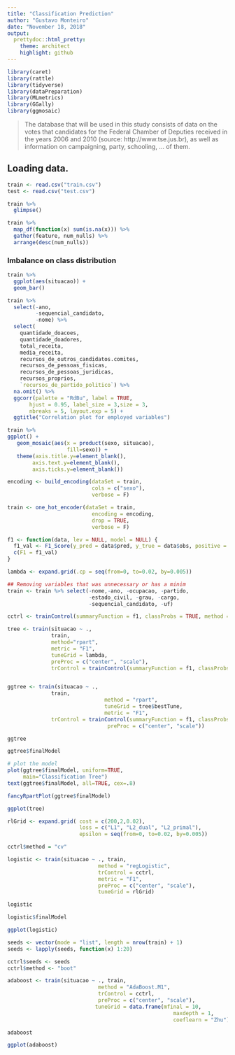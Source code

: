 ```yaml
---
title: "Classification Prediction"
author: "Gustavo Monteiro"
date: "November 18, 2018"
output:
  prettydoc::html_pretty:
    theme: architect
    highlight: github
---
```


```r
library(caret)
library(rattle)
library(tidyverse)
library(dataPreparation)
library(MLmetrics)
library(GGally)
library(ggmosaic)
```


> The database that will be used in this study consists of data on the votes that candidates for the Federal Chamber of Deputies received in the years 2006 and 2010 (source: http://www.tse.jus.br), as well as information on campaigning, party, schooling, ... of them.

## Loading data.
```r
train <- read.csv("train.csv")
test <- read.csv("test.csv")
```


```r
train %>%
  glimpse()
```

```r
train %>%
  map_df(function(x) sum(is.na(x))) %>%
  gather(feature, num_nulls) %>%
  arrange(desc(num_nulls))
```

### Imbalance on class distribution

```r
train %>%
  ggplot(aes(situacao)) +
  geom_bar()
```

```r
train %>% 
  select(-ano,
         -sequencial_candidato,
         -nome) %>%
  select(
    quantidade_doacoes,
    quantidade_doadores,
    total_receita,
    media_receita,
    recursos_de_outros_candidatos.comites,
    recursos_de_pessoas_fisicas,
    recursos_de_pessoas_juridicas,
    recursos_proprios,
    `recursos_de_partido_politico`) %>%
  na.omit() %>%
  ggcorr(palette = "RdBu", label = TRUE,
       hjust = 0.95, label_size = 3,size = 3,
       nbreaks = 5, layout.exp = 5) +
  ggtitle("Correlation plot for employed variables")
```

```r
train %>%
ggplot() +
   geom_mosaic(aes(x = product(sexo, situacao),
                   fill=sexo)) +
   theme(axis.title.y=element_blank(),
        axis.text.y=element_blank(),
        axis.ticks.y=element_blank())
```


```r
encoding <- build_encoding(dataSet = train,
                           cols = c("sexo"),
                           verbose = F)

train <- one_hot_encoder(dataSet = train,
                           encoding = encoding,
                           drop = TRUE,
                           verbose = F)
```


```r
f1 <- function(data, lev = NULL, model = NULL) {
  f1_val <- F1_Score(y_pred = data$pred, y_true = data$obs, positive = lev[1])
  c(F1 = f1_val)
}

lambda <- expand.grid(.cp = seq(from=0, to=0.02, by=0.005))
```


```r
## Removing variables that was unnecessary or has a minim
train <- train %>% select(-nome,-ano, -ocupacao, -partido,
                          -estado_civil, -grau, -cargo,
                          -sequencial_candidato, -uf)

```


```r
cctrl <- trainControl(summaryFunction = f1, classProbs = TRUE, method = "boot")

tree <- train(situacao ~ .,
              train,
              method="rpart",
              metric = "F1",
              tuneGrid = lambda,
              preProc = c("center", "scale"),
              trControl = trainControl(summaryFunction = f1, classProbs = TRUE, method = "boot"))


ggtree <- train(situacao ~ .,
              train,
                               method = "rpart",
                               tuneGrid = tree$bestTune,
                               metric = "F1", 
              trControl = trainControl(summaryFunction = f1, classProbs = TRUE, method = "boot"),
                                preProc = c("center", "scale"))
```

```r
ggtree
```

```r
ggtree$finalModel
```

```r
# plot the model
plot(ggtree$finalModel, uniform=TRUE,
     main="Classification Tree")
text(ggtree$finalModel, all=TRUE, cex=.8)
```

```r
fancyRpartPlot(ggtree$finalModel)
```

```r
ggplot(tree)
```



```r
rlGrid <- expand.grid( cost = c(200,2,0.02),
                       loss = c("L1", "L2_dual", "L2_primal"),
                       epsilon = seq(from=0, to=0.02, by=0.005))

cctrl$method = "cv"

logistic <- train(situacao ~ ., train, 
                             method = "regLogistic", 
                             trControl = cctrl,
                             metric = "F1", 
                             preProc = c("center", "scale"),
                             tuneGrid = rlGrid)
```

```r
logistic
```

```r
logistic$finalModel
```

```r
ggplot(logistic)
```


```r
seeds <- vector(mode = "list", length = nrow(train) + 1)
seeds <- lapply(seeds, function(x) 1:20)

cctrl$seeds <- seeds
cctrl$method <- "boot"

adaboost <- train(situacao ~ ., train,
                             method = "AdaBoost.M1",
                             trControl = cctrl,
                             preProc = c("center", "scale"), 
                            tuneGrid = data.frame(mfinal = 10, 
                                                     maxdepth = 1,
                                                     coeflearn = "Zhu"))
```

```r
adaboost
```

```r
ggplot(adaboost)
```

